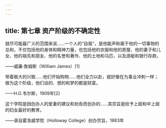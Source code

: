 ```yaml
---
---
---
```

title: 第七章 资产阶级的不确定性
---




就尽可能最广义的范围来说……一个人的“自我”，是他能声称属于他的一切事物的总和，不仅包括他的身体和精神力量，也包括他的衣服和他的房屋、他的妻子和儿女、他的祖先和朋友、他的名誉和著作、他的土地和马匹，以及游艇和银行存款。

——威廉·詹姆斯（William James）[1]

带着极大的兴致……他们开始购物……他们全力以赴，就好像在为事业冲刺一样；做为这个阶级，他们谈的、想的和梦的都是财富。

——H.G.韦尔斯，1909年[2]

这个学院是因创办人的爱妻的建议和劝告而创办的……其宗旨是给予上层和中上层的妇女最好的教育。

——录自霍洛威学院（Holloway College）创办宗旨，1883年
